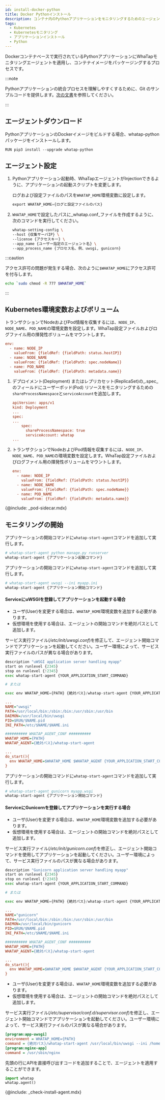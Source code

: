 ```yaml
---
id: install-docker-python
title: Docker Pythonインストール
description: コンテナ内のPythonアプリケーションをモニタリングするためのエージェントのインストール手順です。
tags:
  - Kubernetes
  - Kubernetesモニタリング
  - アプリケーションインストール
  - Python
---
```



Dockerコンテナベースで実行されているPythonアプリケーションにWhaTapモニタリングエージェントを適用し、コンテナイメージをパッケージングするプロセスです。

:::note 

Pythonアプリケーションの統合プロセスを理解しやすくするために、Git のサンプルコードを提供します。[次の文書](https://github.com/whatap/kuber-apm-boilerplate/tree/main/python/fastapi)を参照してください。

:::

## エージェントダウンロード

PythonアプリケーションのDockerイメージをビルドする場合、whatap-pythonパッケージをインストールします。

```docker title='python ver 3.7'
RUN pip3 install --upgrade whatap-python
```

## エージェント設定

1.  Pythonアプリケーション起動時、WhaTapエージェントがInjectionできるように、アプリケーションの起動スクリプトを変更します。 

    ログおよび設定ファイルのパスを`WHATAP_HOME`環境変数に設定します。

    ```python
    export WHATAP_HOME={ログと設定ファイルのパス}
    ```

2.  `WHATAP_HOME`で設定したパスに_whatap.conf_ファイルを作成するように、次のコマンドを実行してください。

    ```bash
    whatap-setting-config \
    --host {収集サーバIP} \
    --license {アクセスキー} \
    --app_name {ユーザー指定のエージェント名} \
    --app_process_name {プロセス名、例、uwsgi, gunicorn}
    ```

:::caution

アクセス許可の問題が発生する場合、次のように`$WHATAP_HOME`にアクセス許可を付与します。

```bash
echo `sudo chmod -R 777 $WHATAP_HOME`
```

:::

## Kubernetes環境変数およびボリューム

<Tabs>
<TabItem value='basic' label='デフォルト' default>

トランザクションでNodeおよびPod情報を収集するには、`NODE_IP`、`NODE_NAME`、`POD_NAME`の環境変数を設定します。WhaTap設定ファイルおよびログファイル用の揮発性ボリュームをマウントします。

```ini
env:
  - name: NODE_IP
    valueFrom: {fieldRef: {fieldPath: status.hostIP}}
  - name: NODE_NAME
    valueFrom: {fieldRef: {fieldPath: spec.nodeName}}
  - name: POD_NAME
    valueFrom: {fieldRef: {fieldPath: metadata.name}}
```

</TabItem>
<TabItem value='eksfragate' label='EKS Fargate(サポート予定)'>

1.  デプロイメント(Deployment) またはレプリカセット(ReplicaSet)の_.spec_のフィールドにユーザーポッド(Pod) リソースをモニタリングするための`shareProcessNamespace`と`serviceAccount`を追加します。

    ```ini
    apiVersion: apps/v1
    kind: Deployment
    ...
    spec:
    ...
        spec:
          shareProcessNamespace: true
          serviceAccount: whatap
    ...
    ```

2.  トランザクションでNodeおよびPod情報を収集するには、`NODE_IP`、`NODE_NAME`、`POD_NAME`の環境変数を設定します。WhaTap設定ファイルおよびログファイル用の揮発性ボリュームをマウントします。

    ```ini
    env:
      - name: NODE_IP
        valueFrom: {fieldRef: {fieldPath: status.hostIP}}
      - name: NODE_NAME
        valueFrom: {fieldRef: {fieldPath: spec.nodeName}}
      - name: POD_NAME
        valueFrom: {fieldRef: {fieldPath: metadata.name}}
    ```

{@include: _pod-sidecar.mdx}

</TabItem>
</Tabs>

## モニタリングの開始

<Tabs>
<TabItem value='command' label='Command' default>

アプリケーションの開始コマンドに`whatap-start-agent`コマンドを追加して実行します。

```python
# whatap-start-agent python manage.py runserver
whatap-start-agent {アプリケーション起動コマンド}
```

</TabItem>
<TabItem value='uwsgi' label='uWSGI'>

アプリケーションの開始コマンドに`whatap-start-agent`コマンドを追加して実行します。

```python
# whatap-start-agent uwsgi --ini myapp.ini
whatap-start-agent {アプリケーション開始コマンド}
```

#### ServiceにuWSGIを登録してアプリケーションを起動する場合

-   ユーザ(User)を変更する場合は、`WHATAP_HOME`環境変数を追加する必要があります。
-   仮想環境を使用する場合は、エージェントの開始コマンドを絶対パスとして追加します。

サービス実行ファイル(_/etc/init/uwsgi.conf_)を修正して、エージェント開始コマンドでアプリケーションを起動してください。ユーザー環境によって、サービス実行ファイルのパスが異なる場合があります。

```python title='/etc/init.d/uwsgi'
description "uWSGI application server handling myapp"
start on runlevel {2345}
stop on runlevel {!2345}
exec whatap-start-agent {YOUR_APPLICATION_START_COMMAND}

# または

exec env WHATAP_HOME={PATH} {絶対パス}/whatap-start-agent {YOUR_APPLICATION_START_COMMAND}
```

```ini title='/etc/init/uwsgi.conf'
...
NAME="uwsgi"
PATH=/usr/local/bin:/sbin:/bin:/usr/sbin:/usr/bin
DAEMON=/usr/local/bin/uwsgi
PID=$RUN/$NAME.pid
INI_PATH=/etc/$NAME/$NAME.ini

########## WHATAP_AGENT_CONF ##########
WHATAP_HOME={PATH}
WHATAP_AGENT={絶対パス}/whatap-start-agent

...
do_start(){
  env WHATAP_HOME=$WHATAP_HOME $WHATAP_AGENT {YOUR_APPLICATION_START_COMMAND}
}
```

</TabItem>

<TabItem value='gunicorn' label='Gunicorn'>

アプリケーションの開始コマンドに`whatap-start-agent`コマンドを追加して実行します。

```python
# whatap-start-agent gunicorn myapp.wsgi
whatap-start-agent {アプリケーション開始コマンド}
```

#### ServiceにGunicornを登録してアプリケーションを実行する場合

-   ユーザ(User)を変更する場合は、`WHATAP_HOME`環境変数を追加する必要があります。
-   仮想環境を使用する場合は、エージェントの開始コマンドを絶対パスとして追加します。

サービス実行ファイル(_/etc/init/gunicorn.conf_)を修正し、エージェント開始コマンドを使用してアプリケーションを起動してください。ユーザー環境によって、サービス実行ファイルのパスが異なる場合があります。

```python title='/etc/init.d/gunicorn'
description "Gunicorn application server handling myapp"
start on runlevel {2345}
stop on runlevel {!2345}
exec whatap-start-agent {YOUR_APPLICATION_START_COMMAND}

# または

exec env WHATAP_HOME={PATH} {絶対パス}/whatap-start-agent {YOUR_APPLICATION_START_COMMAND}
```

```ini title='/etc/init/gunicorn.conf'
...
NAME="gunicorn"
PATH=/usr/local/bin:/sbin:/bin:/usr/sbin:/usr/bin
DAEMON=/usr/local/bin/gunicorn
PID=$RUN/$NAME.pid
INI_PATH=/etc/$NAME/$NAME.ini

########## WHATAP_AGENT_CONF ##########
WHATAP_HOME={PATH}
WHATAP_AGENT={絶対パス}/whatap-start-agent

...
do_start(){
  env WHATAP_HOME=$WHATAP_HOME $WHATAP_AGENT {YOUR_APPLICATION_START_COMMAND}
}
```

</TabItem>
<TabItem value='supervisor' label='Supervisor'>

-   ユーザ(User)を変更する場合は、`WHATAP_HOME`環境変数を追加する必要があります。
-   仮想環境を使用する場合は、エージェントの開始コマンドを絶対パスとして追加します。

サービス実行ファイル(_/etc/supervisor/conf.d/supervisor.conf_)を修正し、エージェント開始コマンドでアプリケーションを起動してください。ユーザー環境によって、サービス実行ファイルのパスが異なる場合があります。

```ini title='supervisor.conf'
[program:app-uwsgi]
environment = WHATAP_HOME={PATH}
command = {絶対パス}/whatap-start-agent /usr/local/bin/uwsgi --ini /home/blog/backend/config/uwsgi.ini
[program:nginx-app]
command = /usr/sbin/nginx
```

</TabItem>
<TabItem value='code' label='Code'>

先頭の行にAPIを直接呼び出すコードを追加することで、エージェントを適用することができます。

```python
import whatap
whatap.agent()
```

</TabItem>
</Tabs>

{@include: _check-install-agent.mdx} 
